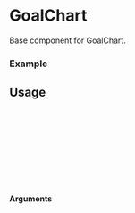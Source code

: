 
<Meta of={GoalChart} title="GoalChart" />

# GoalChart

Base component for GoalChart.

### Example

<Canvas of={GoalChart.Default} />

## Usage

```ts
import {GoalChart} from "gf-components";

const Example = () => {
  return (
    <GoalChart data={data}/>
  );
};

export default Example;
```

#### Arguments